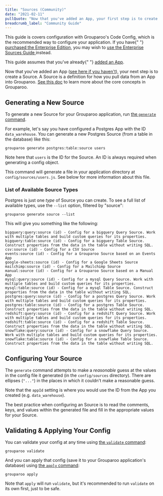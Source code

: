```yaml
---
title: "Sources (Community)"
date: "2021-02-11"
pullQuote: "Now that you've added an App, your first step is to create a Source. A Source is a definition for how you pull data from an App into Grouparoo."
breadcrumb_label: "Community Guide"
---
```


<Alert variant="primary">
  <p className="mb-0">
    This guide is covers configuration with Grouparoo's Code Config, which is
    the recommended way to configure your application. If you have{" "}
    <a href="/meet">purchased the Enterprise Edition</a>, you may wish to
    <a href="/docs/config/sources/enterprise">
      use the Enterprise Sources Guide
    </a> instead.
  </p>
</Alert>

<Alert variant="warning">
  <p className="mb-0">
    This guide assumes that you've already{" "}
    <a href="/docs/config/apps/community">added an App</a>.
  </p>
</Alert>

Now that you've added an App ([see here if you haven't](/docs/config/apps/community)), your next step is to create a Source. A Source is a definition for how you pull data from an App into Grouparoo. [See this doc](/docs/getting-started/product-concepts) to learn more about the core concepts in Grouparoo.

## Generating a New Source

To generate a new Source for your Grouparoo application, run [the `generate` command](/docs/cli/config#generate).

For example, let's say you have configured a Postgres App with the ID `data_warehouse`. You can generate a new Postgres Source (from a table in the database) like this:

    grouparoo generate postgres:table:source users

Note here that `users` is the ID for the Source. An ID is always required when generating a config object.

This command will generate a file in your application directory at `config/sources/users.js`. See below for more information about this file.

### List of Available Source Types

Postgres is just one _type_ of Source you can create. To see a full list of available types, use the `--list` option, filtered by "source":

    grouparoo generate source --list

This will give you something like the following:

    bigquery:query:source (id) - Config for a bigquery Query Source. Work with multiple tables and build custom queries for its properties.
    bigquery:table:source (id) - Config for a bigquery Table Source. Construct properties from the data in the table without writing SQL.
    csv:source (id) - Config for a CSV Source
    events:source (id) - Config for a Grouparoo Source based on an Events App
    google-sheets:source (id) - Config for a Google Sheets Source
    mailchimp:source (id) - Config for a Mailchimp Source
    manual:source (id) - Config for a Grouparoo Source based on a Manual App
    mysql:query:source (id) - Config for a mysql Query Source. Work with multiple tables and build custom queries for its properties.
    mysql:table:source (id) - Config for a mysql Table Source. Construct properties from the data in the table without writing SQL.
    postgres:query:source (id) - Config for a postgres Query Source. Work with multiple tables and build custom queries for its properties.
    postgres:table:source (id) - Config for a postgres Table Source. Construct properties from the data in the table without writing SQL.
    redshift:query:source (id) - Config for a redshift Query Source. Work with multiple tables and build custom queries for its properties.
    redshift:table:source (id) - Config for a redshift Table Source. Construct properties from the data in the table without writing SQL.
    snowflake:query:source (id) - Config for a snowflake Query Source. Work with multiple tables and build custom queries for its properties.
    snowflake:table:source (id) - Config for a snowflake Table Source. Construct properties from the data in the table without writing SQL.

## Configuring Your Source

The `generate` command attempts to make a _reasonable_ guess at the values in the config file it generated (in the `config/sources` directory). There are ellipses (`"..."`) in the places in which it couldn't make a reasonable guess.

Note that the `appId` setting is where you would use the ID from the App you created (e.g. `data_warehouse`).

The best practice when configuring an Source is to read the comments, keys, and values within the generated file and fill in the appropriate values for your Source.

## Validating & Applying Your Config

You can validate your config at any time using [the `validate` command](/docs/cli/config#validate):

    grouparoo validate

And you can apply that config (save it to your Grouparoo application's database) using [the `apply` command](/docs/cli/config#apply):

    grouparoo apply

Note that `apply` will run `validate`, but it's recommended to run `validate` on its own first, just to be safe.
